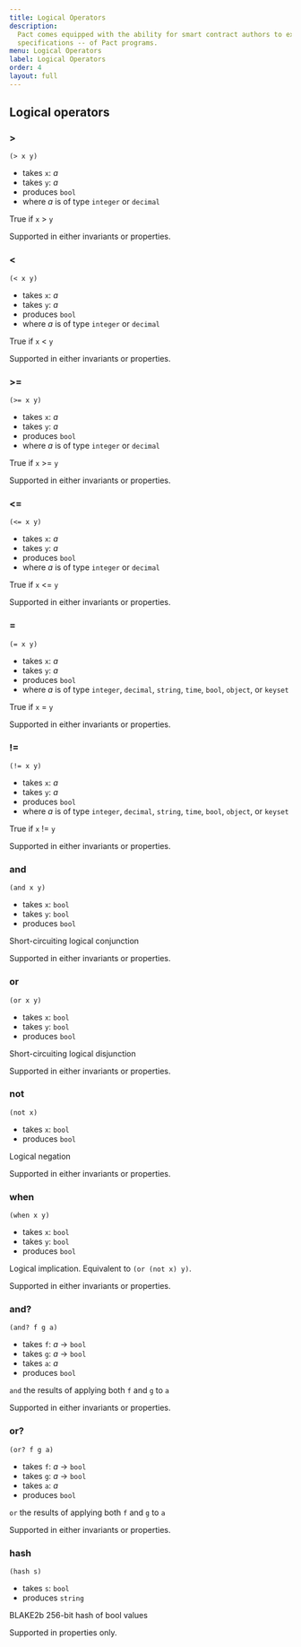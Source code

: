 ```yaml
---
title: Logical Operators
description:
  Pact comes equipped with the ability for smart contract authors to express and automatically check properties -- or,
  specifications -- of Pact programs.
menu: Logical Operators
label: Logical Operators
order: 4
layout: full
---
```


## Logical operators

### >

```pact
(> x y)
```

- takes `x`: _a_
- takes `y`: _a_
- produces `bool`
- where _a_ is of type `integer` or `decimal`

True if `x` > `y`

Supported in either invariants or properties.

### \<

```pact
(< x y)
```

- takes `x`: _a_
- takes `y`: _a_
- produces `bool`
- where _a_ is of type `integer` or `decimal`

True if `x` < `y`

Supported in either invariants or properties.

### >=

```pact
(>= x y)
```

- takes `x`: _a_
- takes `y`: _a_
- produces `bool`
- where _a_ is of type `integer` or `decimal`

True if `x` >= `y`

Supported in either invariants or properties.

### \<=

```pact
(<= x y)
```

- takes `x`: _a_
- takes `y`: _a_
- produces `bool`
- where _a_ is of type `integer` or `decimal`

True if `x` \<= `y`

Supported in either invariants or properties.

### =

```pact
(= x y)
```

- takes `x`: _a_
- takes `y`: _a_
- produces `bool`
- where _a_ is of type `integer`, `decimal`, `string`, `time`, `bool`, `object`, or `keyset`

True if `x` = `y`

Supported in either invariants or properties.

### !=

```pact
(!= x y)
```

- takes `x`: _a_
- takes `y`: _a_
- produces `bool`
- where _a_ is of type `integer`, `decimal`, `string`, `time`, `bool`, `object`, or `keyset`

True if `x` != `y`

Supported in either invariants or properties.

### and

```pact
(and x y)
```

- takes `x`: `bool`
- takes `y`: `bool`
- produces `bool`

Short-circuiting logical conjunction

Supported in either invariants or properties.

### or

```pact
(or x y)
```

- takes `x`: `bool`
- takes `y`: `bool`
- produces `bool`

Short-circuiting logical disjunction

Supported in either invariants or properties.

### not

```pact
(not x)
```

- takes `x`: `bool`
- produces `bool`

Logical negation

Supported in either invariants or properties.

### when

```pact
(when x y)
```

- takes `x`: `bool`
- takes `y`: `bool`
- produces `bool`

Logical implication. Equivalent to `(or (not x) y)`.

Supported in either invariants or properties.

### and?

```pact
(and? f g a)
```

- takes `f`: _a_ -> `bool`
- takes `g`: _a_ -> `bool`
- takes `a`: _a_
- produces `bool`

`and` the results of applying both `f` and `g` to `a`

Supported in either invariants or properties.

### or?

```pact
(or? f g a)
```

- takes `f`: _a_ -> `bool`
- takes `g`: _a_ -> `bool`
- takes `a`: _a_
- produces `bool`

`or` the results of applying both `f` and `g` to `a`

Supported in either invariants or properties.

### hash

```pact
(hash s)
```

- takes `s`: `bool`
- produces `string`

BLAKE2b 256-bit hash of bool values

Supported in properties only.
